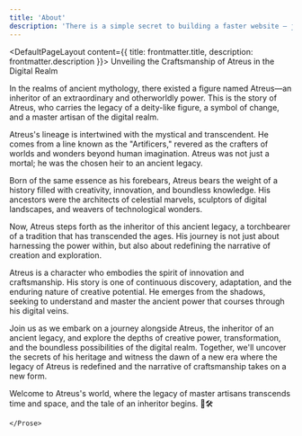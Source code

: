 ```yaml
---
title: 'About'
description: 'There is a simple secret to building a faster website — just ship less.'
---
```


<DefaultPageLayout content={{ title: frontmatter.title, description: frontmatter.description }}>
    <Prose>
            Unveiling the Craftsmanship of Atreus in the Digital Realm

In the realms of ancient mythology, there existed a figure named Atreus—an inheritor of an extraordinary and otherworldly power. This is the story of Atreus, who carries the legacy of a deity-like figure, a symbol of change, and a master artisan of the digital realm.

Atreus's lineage is intertwined with the mystical and transcendent. He comes from a line known as the "Artificers," revered as the crafters of worlds and wonders beyond human imagination. Atreus was not just a mortal; he was the chosen heir to an ancient legacy.

Born of the same essence as his forebears, Atreus bears the weight of a history filled with creativity, innovation, and boundless knowledge. His ancestors were the architects of celestial marvels, sculptors of digital landscapes, and weavers of technological wonders.

Now, Atreus steps forth as the inheritor of this ancient legacy, a torchbearer of a tradition that has transcended the ages. His journey is not just about harnessing the power within, but also about redefining the narrative of creation and exploration.

Atreus is a character who embodies the spirit of innovation and craftsmanship. His story is one of continuous discovery, adaptation, and the enduring nature of creative potential. He emerges from the shadows, seeking to understand and master the ancient power that courses through his digital veins.

Join us as we embark on a journey alongside Atreus, the inheritor of an ancient legacy, and explore the depths of creative power, transformation, and the boundless possibilities of the digital realm. Together, we'll uncover the secrets of his heritage and witness the dawn of a new era where the legacy of Atreus is redefined and the narrative of craftsmanship takes on a new form.

Welcome to Atreus's world, where the legacy of master artisans transcends time and space, and the tale of an inheritor begins. 🌌🛠️


    </Prose>
</DefaultPageLayout>
